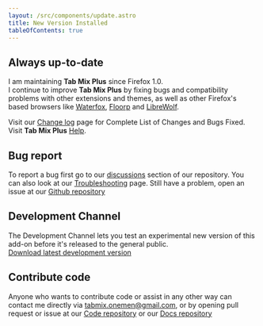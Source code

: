 ```yaml
---
layout: /src/components/update.astro
title: New Version Installed
tableOfContents: true
---
```


## Always up-to-date

I am maintaining **Tab Mix Plus** since Firefox 1.0.<br />
I continue to improve **Tab Mix Plus** by fixing bugs and compatibility problems with other
extensions and themes, as well as other Firefox's based browsers like
[Waterfox](https://www.waterfox.net/), [Floorp](https://floorp.app/) and
[LibreWolf](https://librewolf.net/).

Visit our [Change log](https://github.com/onemen/TabMixPlus/releases/) page for Complete List of Changes and Bugs Fixed. <br />
Visit **Tab Mix Plus** [Help](/help/links/links).

## Bug report

To report a bug first go to our [discussions](https://github.com/onemen/TabMixPlus/discussions)
section of our repository. You can also look at our [Troubleshooting](/troubleshooting/tabmix-does-not-work/) page. Still have a problem, open an issue at our [Github repository](https://github.com/onemen/TabMixPlus/issues)

## Development Channel

The Development Channel lets you test an experimental new version of this add-on before it's
released to the general public.<br />
[Download latest development version](https://bitbucket.org/onemen/tabmixplus-for-firefox/downloads/)

## Contribute code

Anyone who wants to contribute code or assist in any other way can contact me directly via
tabmix.onemen@gmail.com, or by opening pull request or issue at our
[Code repository](https://github.com/onemen/TabMixPlus) or our
[Docs repository](https://github.com/onemen/TabMixPlus-docs)
